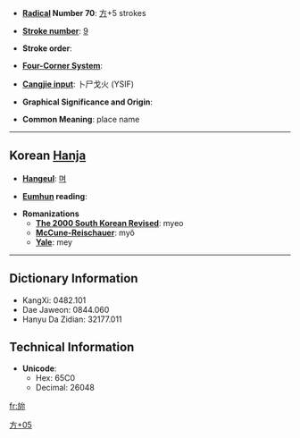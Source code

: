 * '''[[Wiktionary:Chinese radical index| Radical]] Number 70''': [[Wiktionary:Chinese radical index 方|方]]+5 strokes

* '''[[Wiktionary:Chinese total strokes index|Stroke number]]''': [[Wiktionary:Chinese total strokes index 9|9]]

* '''Stroke order''': 

* '''[[Wiktionary:Chinese four corner index|Four-Corner System]]''': 

* '''[[Wiktionary:Chinese Cangjie index|Cangjie input]]''': 卜尸戈火 (YSIF)

* '''Graphical Significance and Origin''': 

* '''Common Meaning''': place name

----

== Korean [[Hanja]] ==

* '''[[Hangeul]]''': [[며]]

* '''[[Eumhun]] reading''': 

* '''Romanizations'''
** '''[[The 2000 South Korean Revised Romanization|The 2000 South Korean Revised]]''': myeo
** '''[[McCune-Reischauer]]''': myŏ
** '''[[Yale]]''': mey

----

== Dictionary Information ==

* KangXi: 0482.101
* Dae Jaweon: 0844.060
* Hanyu Da Zidian: 32177.011

== Technical Information ==

* '''Unicode''':
** Hex: 65C0
** Decimal: 26048

[[Category:Korean-only CJKV Characters|方+05]]

[[fr:旀]]